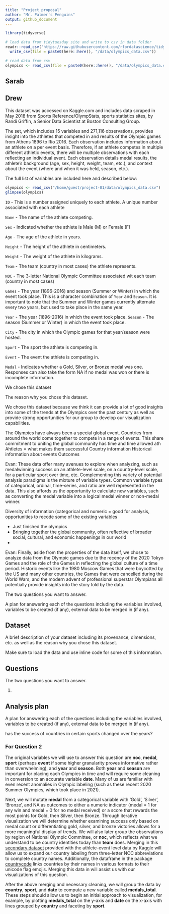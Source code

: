 ```yaml
---
title: "Project proposal"
author: "Mr. Palmer's Penguins"
output: github_document
---
```


```r
library(tidyverse)

# load data from tidytuesday site and write to csv in data folder
readr::read_csv('https://raw.githubusercontent.com/rfordatascience/tidytuesday/master/data/2021/2021-07-27/olympics.csv') %>%
  write_csv(file = paste0(here::here(), "/data/olympics_data.csv"))

# read data from csv
olympics <- read_csv(file = paste0(here::here(), "/data/olympics_data.csv"))
```


## Sarab

## Drew


This dataset was accessed on Kaggle.com and includes data scraped in May 2018 from Sports Reference/OlympStats, sports statistics sites, by Randi Griffin, a Senior Data Scientist at Boston Consulting Group. 

The set, which includes 15 variables and 271,116 observations, provides insight into the athletes that competed in and results of the Olympic games from Athens 1896 to Rio 2016. Each observation includes information about an athlete on a per event basis. Therefore, if an athlete competes in multiple different athletic events, there will be multiple observations with each reflecting an individual event. Each observation details medal results, the athlete's background (age, sex, height, weight, team, etc.), and context about the event (where and when it was held, season, etc.).

The full list of variables are included here and described below:

```r
olympics <- read_csv("/home/guest/project-01/data/olympics_data.csv")
glimpse(olympics)
```

`ID` - This is a number assigned uniquely to each athlete.
A unique number associated with each athlete

`Name` - The name of the athlete competing.

`Sex` - Indicated whether the athlete is Male (M) or Female (F)

`Age` - The age of the athlete in years.

`Height` - The height of the athlete in centimeters.

`Weight` - The weight of the athlete in kilograms.

`Team` - The team (country in most cases) the athlete represents.

`NOC` - The 3-letter National Olympic Committee associated wit each team (country in most cases)

`Games` - The year (1896-2016) and season (Summer or Winter) in which the event took place. This is a character combination of `Year` and `Season`. It is important to note that the Summer and Winter games currently alternate every two years, but used to take place in the same year.

`Year` - The year (1896-2016) in which the event took place. 
`Season` - The season (Summer or Winter) in which the event took place.

`City` - The city in which the Olympic games for that year/season were hosted.

`Sport` - The sport the athlete is competing in.

`Event` - The event the athlete is competing in.

`Medal` - Indicates whether a Gold, Silver, or Bronze medal was one. Responses can also take the form NA if no medal was won or there is incomplete information.

We chose this dataset


The reason why you chose this dataset.

We chose this dataset because we think it can provide a lot of good insights into some of the trends at the Olympics over the past century as well as provide strong opportunities for our group to develop our visualization capabilities. 

The Olympics have always been a special global event. Countries from around the world come together to compete in a range of events. This share commitment to uniting the global community has time and time allowed ath
Ahtletes =  what makes them successful
Country information
Historical information about events
Outcomes

Evan: These data offer many avenues to explore when analyzing, such as medalwinning success on an athlete-level scale, on a country-level scale, for a particular sport over time, etc. Complementing this variety of potential analysis paradigms is the mixture of variable types. Common variable types of categorical, ordinal, time-series, and ratio are well represented in the data. This also affords us the opportunity to calculate new variables, such as converting the medal variable into a logical medal winner or non-medal winner.

Diversity of information (categorical and numeric =  good for analysis, opportunities to recode some of the existing variables

* Just finished the olympics
* Bringing together the global community, often reflective of broader social, cultural, and economic happenings in our world
* 

Evan: Finally, aside from the properties of the data itself, we chose to analyze data from the Olympic games due to the recency of the 2020 Tokyo Games and the role of the Games in reflecting the global culture of a time period. Historic events like the 1980 Moscow Games that were boycotted by the US and many other countries, the Games that were cancelled during the World Wars, and the modern advent of professional superstar Olympians all potentially provide insights into the story told by the data.





The two questions you want to answer.

A plan for answering each of the questions including the variables involved, variables to be created (if any), external data to be merged in (if any).

## Dataset

A brief description of your dataset including its provenance, dimensions, etc. as well as the reason why you chose this dataset.

Make sure to load the data and use inline code for some of this information.

## Questions

The two questions you want to answer.

1.

## Analysis plan

A plan for answering each of the questions including the variables involved, variables to be created (if any), external data to be merged in (if any).

has the success of countries in certain sports changed over the years?

### For Question 2

The original variables we will use to answer this question are **noc**, **medal**, **sport** (perhaps **event** if some higher granularity proves informative rather than overwhelming), and **year** and **season**. Both **year** and **season** are important for placing each Olympics in time and will require some cleaning in conversion to an accurate variable **date**. Many of us are familiar with even recent anomalies in Olympic labeling (such as these recent 2020 Summer Olympics, which took place in 2021).

Next, we will mutate **medal** from a categorical variable with 'Gold', 'Silver', 'Bronze', and NA as outcomes to either a numeric indicator (medal = 1 for any win and medal = 0 for no medal received) or a score that rewards the most points for Gold, then Silver, then Bronze. Through iterative visualization we will determine whether examining success only based on medal count or differentiating gold, silver, and bronze victories allows for a more meaningful display of trends. We will also later group the observations by region of National Olympic Committee, or **noc**, which reflects what we understand to be country identities today than **team** does. Merging in this [secondary dataset](https://www.kaggle.com/heesoo37/120-years-of-olympic-history-athletes-and-results?select=noc_regions.csv) provided with the athlete-event level data by Kaggle will allow us to expand our country labeling from three-letter NOC abbreviations to complete country names. Additionally, the dataframe in the package [countrycode](https://vincentarelbundock.github.io/countrycode/) links countries by their names in various formats to their unicode flag emojis. Merging this data in will assist us with our visualizations of this question.

After the above merging and necessary cleaning, we will group the data by **country**, **sport**, and **date** to compute a new variable called **medals_total**. These steps should allow us to begin an initial approach to visualization, for example, by plotting **medals_total** on the y-axis and **date** on the x-axis with lines grouped by **country** and faceting by **sport**.
